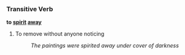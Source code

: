 ===Transitive Verb===
'''to [[spirit]] [[away]]'''

# To remove without anyone noticing
#: ''The paintings were spirited away under cover of darkness''